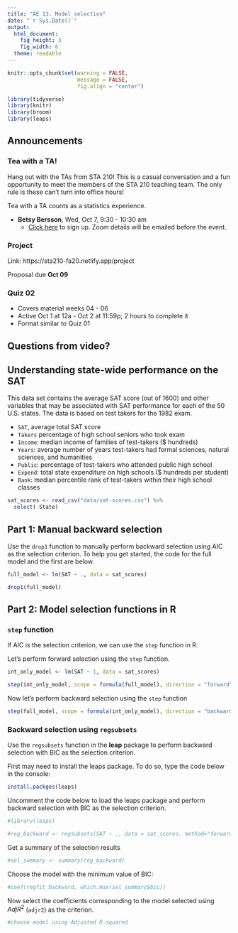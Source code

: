 ```yaml
---
title: "AE 13: Model selection"
date: "`r Sys.Date()`"
output: 
  html_document: 
    fig_height: 3
    fig_width: 6
  theme: readable
---
```



```r
knitr::opts_chunk$set(warning = FALSE, 
                      message = FALSE, 
                      fig.align = "center")
```


```r
library(tidyverse)
library(knitr)
library(broom)
library(leaps)
```

## Announcements

### Tea with a TA!

Hang out with the TAs from STA 210! This is a casual conversation and a fun opportunity to meet the members of the STA 210 teaching team. The only rule is these can't turn into office hours! 

Tea with a TA counts as a statistics experience.

- **Betsy Bersson**, Wed, Oct 7, 9:30 - 10:30 am
  - [Click here](https://forms.gle/naEn88fnJDEZhdVL7) to sign up. Zoom details will be emailed before the event.


### Project 

Link: https://sta210-fa20.netlify.app/project

Proposal due **Oct 09**

### Quiz 02

- Covers material weeks 04 - 06
- Active Oct 1 at 12a - Oct 2 at 11:59p; 2 hours to complete it
- Format similar to Quiz 01

## Questions from video?

## Understanding state-wide performance on the SAT

This data set contains the average SAT score (out of 1600) and other variables that may be associated with SAT performance for each of the 50 U.S. states. The data is based on test takers for the 1982 exam.

- `SAT`, average total SAT score
- `Takers` percentage of high school seniors who took exam
- `Income`: median income of families of test-takers ($ hundreds)
- `Years`: average number of years test-takers had formal sciences, natural sciences, and humanities
- `Public`: percentage of test-takers who attended public high school
- `Expend`: total state expenditure on high schools ($ hundreds per student)
- `Rank`: median percentile rank of test-takers within their high school classes

```r
sat_scores <- read_csv("data/sat-scores.csv") %>%
  select(-State)
```

## Part 1: Manual backward selection

Use the `drop1` function to manually perform backward selection using AIC as the selection criterion. To help you get started, the code for the full model and the first are below.


```r
full_model <- lm(SAT ~ ., data = sat_scores)
```

```r
drop1(full_model)
```


## Part 2: Model selection functions in R

### `step` function 

If AIC is the selection criterion, we can use the `step` function in R. 

Let's perform forward selection using the `step` function. 

```r
int_only_model <- lm(SAT ~ 1, data = sat_scores)
```

```r
step(int_only_model, scope = formula(full_model), direction = "forward")
```

Now let's perform backward selection using the `step` function 

```r
step(full_model, scope = formula(int_only_model), direction = "backward")
```

### Backward selection using `regsubsets`

Use the `regsubsets` function in the **leap** package to perform backward selection with BIC as the selection criterion.

First may need to install the leaps package. To do so, type the code below in the console: 

```r
install.packges(leaps)
```

Uncomment the code below to load the leaps package and perform backward selection with BIC as the selection criterion. 

```r
#library(leaps)
```

```r
#reg_backward <- regsubsets(SAT ~ ., data = sat_scores, method="forward")
```

Get a summary of the selection results

```r
#sel_summary <- summary(reg_backward)
```

Choose the model with the minimum value of BIC: 

```r
#coef(regfit_backward, which.max(sel_summary$bic))
```

Now select the coefficients corresponding to the model selected using $Adj R^2$ (`adjr2`) as the criterion.

```r
#choose model using Adjusted R-squared
```

